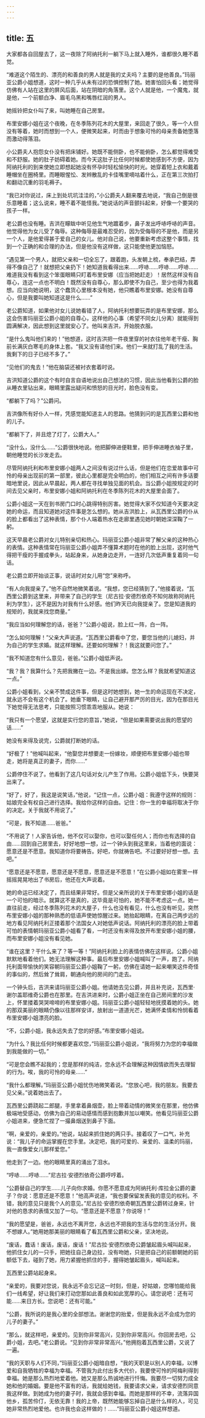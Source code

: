 ```yaml
---
---
---
```

title: 五
---




大家都各自回屋去了，这一夜除了阿纳托利一躺下马上就入睡外，谁都很久睡不着觉。

“难道这个陌生的、漂亮的和善良的男人就是我的丈夫吗？主要的是他善良。”玛丽亚公爵小姐想道，这时一种几乎从未有过的恐惧控制了她。她害怕回头看；她觉得仿佛有人站在这里的屏风后面，站在阴暗的角落里。这个人就是他，一个魔鬼，就是他，一个前额白净、眉毛乌黑和嘴唇红润的男人。

她摇铃把女仆叫了来，叫她睡在自己房里。

布里安娜小姐在这个夜晚，在冬季陈列花木的大屋里，来回走了很久，等一个人但没有等着，她时而想到一个人，便微笑起来，时而由于想象可怜的母亲责备她堕落而激动得落泪。

小公爵夫人抱怨女仆没有把床铺好。她既不能侧卧，也不能俯卧，怎么都觉得难受和不舒服。她的肚子妨碍着她。而今天这肚子比任何时候都使她感到不方便，因为阿纳托利的到来使她立即想起她没有怀孕时轻松愉快的时光。她穿着短上衣和戴着睡帽坐在圈椅里。而睡眼惺忪、发辫散乱的卡佳嘴里嘀咕着什么，正在第三次拍打和翻动沉重的羽毛褥子。

“我已对你说过，床上到处坑坑洼洼的，”小公爵夫人翻来覆去地说，“我自己倒是很乐意睡着；这么说来，睡不着不能怪我。”她说话的声音颤抖起来，好像一个要哭的孩子一样。

老公爵也没有睡。吉洪在矇眬中听见他生气地踱着步，鼻子发出呼哧呼哧的声音。他觉得他为女儿受了侮辱。这种侮辱是最难忍受的，因为受侮辱的不是他，而是另一个人，是他爱得甚于爱自己的女儿。他对自己说，他要重新考虑这整个事情，找到一个正确的和合理的办法，但是他没有这样做，这只能使他更加恼怒。

“遇见第一个男人，就把父亲和一切全忘了，跟着跑，头发朝上梳，奉承巴结，弄得不像自己了！就想把父亲扔下！她知道我看得出来……哼哧……哼哧……哼哧……难道我没有看到这个笨蛋眼睛只盯着布里安娜（应当把她赶走）！居然这样没有自尊心，连这一点也不明白！既然没有自尊心，那么即使不为自己，至少也得为我着想。应当向她说明，这个蠢货心里根本没有她，他只瞧着布里安娜。她没有自尊心，但是我要叫她知道这是什么……”

老公爵知道，如果他对女儿说她看错了人，阿纳托利想要玩弄的是布里安娜，那么这会伤害玛丽亚公爵小姐的自尊心，这样他的心事（希望不同女儿分离）就能得到圆满解决，因此想到这里就安心了。他叫来吉洪，开始脱衣服。

“是什么鬼叫他们来的！”他想道，这时吉洪把一件夜里穿的衬衣往他年老干瘦、胸前长满灰白寒毛的身体上套。“我又没有请他们来。他们一来就打乱了我的生活。我剩下的日子已经不多了。”

“见他们的鬼去！”他在脑袋还被衬衣套着时说。

吉洪知道公爵的这个有时自言自语地说出自己想法的习惯，因此当他看到公爵的脸从睡衣里钻出来，眼睛里露出疑问和愤怒的目光时，脸色没有变。

“都躺下了吗？”公爵问。

吉洪像所有好仆人一样，凭感觉能知道主人的思路。他猜到问的是瓦西里公爵和他的儿子。

“都躺下了，并且熄了灯了，公爵大人。”

“没什么，没什么……”公爵很快地说。他把脚伸进便鞋里，把手伸进睡衣袖子里，朝他睡觉的长沙发走去。

尽管阿纳托利和布里安娜小姐两人之间没有说过什么话，但是他们在恋爱故事中可怜的母亲出现前的第一部里，彼此心里都是完全明白的，他们相互之间有许多话要暗地里说，因此从早晨起，两人都在寻找单独见面的机会。当公爵小姐按规定的时间去见父亲时，布里安娜小姐和阿纳托利在冬季陈列花木的大屋里会面了。

公爵小姐这一天在到书房门口时心跳得特别厉害。她觉得大家不仅知道今天要决定她的命运，而且知道她对这件事是怎么想的。她从吉洪脸上，从瓦西里公爵的仆从的脸上都看出了这种表情，那个仆人端着热水在走廊里遇见她时朝她深深鞠了一躬。

这天早晨老公爵对女儿特别亲切和热心。玛丽亚公爵小姐非常了解父亲的这种热心的表情。这种表情常在玛丽亚公爵小姐弄不懂算术题时在他的脸上出现，这时他气得把干瘦的手握成拳头，站起身来，从她身边走开，一连好几次低声重复着同一句话。

老公爵立即开始谈正事，说话时对女儿用“您”来称呼。

“有人向我提亲了。”他不自然地微笑着说。“我想，您已经猜到了，”他接着说，“瓦西里公爵到这里来，并带来了自己的学生（尼古拉·安德烈依奇不知何故称阿纳托利为学生），这不是因为对我有什么好感。他们昨天已向我提亲了。您是知道我的规矩的，我就来找您商量。”

“我应当如何理解您的话，爸爸？”公爵小姐说，脸上红一阵，白一阵。

“怎么如何理解！”父亲大声说道。“瓦西里公爵看中了您，要您当他的儿媳妇，并为自己的学生求婚。就这样理解。还要如何理解？！我这就要问您了。”

“我不知道您有什么意见，爸爸。”公爵小姐低声说。

“我？我？我算什么？先把我撇在一边。不是我出嫁。您怎么样？我就希望知道这一点。”

公爵小姐看到，父亲不赞成这件事，但是这时她想到，她一生的命运现在不决定，就永远不会有这个机会了。她垂下眼睛，让自己避开那严厉的目光，因为在那目光下她觉得无法思考，只能按照习惯乖乖地服从。她说：

“我只有一个愿望，这就是实行您的意旨，”她说，“但是如果需要说出我的愿望的话……”

她没有来得及说完，公爵就打断她的话。

“好极了！”他喊叫起来，“他娶您并想要走一份嫁妆，顺便把布里安娜小姐也带走，她将是真正的妻子，而你……”

公爵停住不说了。他看到了这几句话对女儿产生了作用。公爵小姐低下头，快要哭出来了。

“好了，好了，我这是说笑话，”他说，“记住一点，公爵小姐：我遵守这样的规则：姑娘完全有权自己进行选择。我给你这样的自由。记住：你一生的幸福将取决于你的决定。关于我就不用说了。”

“可是，我不知道……爸爸。”

“不用说了！人家告诉他，他不仅可以娶你，也可以娶任何人；而你也有选择的自由……回到自己房里去，好好地想一想，过一个钟头到我这里来，当着他的面说：愿意还是不愿意。我知道你将要祷告。好吧，你就祷告吧。不过要好好想一想。去吧。”

“愿意还是不愿意，愿意还是不愿意，愿意还是不愿意！”在公爵小姐如在雾里一样摇摇晃晃地出了书房后，他还在大声说着。

她的命运已经决定了，而且结果非常好。但是父亲所说的关于布里安娜小姐的话是一个可怕的暗示。就算这不是真的，这毕竟是可怕的，她不能不考虑这一点。她一直往前走，经过冬季陈列花木的大屋子，什么也没有看见，什么也没有听见，突然布里安娜小姐的那种熟悉的低语声使她惊醒过来。她抬起眼睛，在离自己两步远的地方看见阿纳托利正搂着那个法国女人对她低声说话。阿纳托利的漂亮的脸上带着可怕的表情朝玛丽亚公爵小姐看了看，一时还没有来得及放开布里安娜小姐的腰，而布里安娜小姐没有看见她。

“谁在这里？干什么来了？等一等！”阿纳托利脸上的表情仿佛在这样说。公爵小姐默默地看着他们。她无法理解这种事。最后布里安娜小姐喊叫了一声，跑了。阿纳托利面带愉快的笑容朝玛丽亚公爵小姐鞠了一躬，仿佛在请她一起来嘲笑这件奇怪的事似的，然后耸了耸肩，朝通向他的房间的门走去。

一个钟头后，吉洪来请玛丽亚公爵小姐。他请她去见公爵，并且补充说，瓦西里·谢尔盖耶维奇公爵也在那里。在吉洪进来时，公爵小姐正坐在自己房间里的沙发上，怀里搂着哭哭啼啼的布里安娜小姐。玛丽亚公爵小姐轻轻地抚摸着她的头。她的那双美丽的眼睛仍像以往那样安详，放射出一道道光芒，她满怀柔情和怜悯看着布里安娜小姐漂亮的脸。

“不，公爵小姐，我永远失去了您的好感。”布里安娜小姐说。

“为什么？我比任何时候都更喜欢您，”玛丽亚公爵小姐说，“我将努力为您的幸福做到我能做的一切。”

“可是您会瞧不起我的；您是那样的纯洁，您永远不会理解这种因情欲而失去理智的行为。唉，我的可怜的母亲……”

“我什么都理解。”玛丽亚公爵小姐忧伤地微笑着说。“您放心吧，我的朋友。我要去见父亲。”说着她出去了。

瓦西里公爵跷起二郎腿，手里拿着鼻烟壶，脸上带着动情的微笑坐在那里，他仿佛极端地受感动，仿佛为自己的易动感情而感到抱歉并加以嘲笑。他看见玛丽亚公爵小姐进来，便急忙捏了一撮鼻烟送到鼻子下面。

“啊，亲爱的，亲爱的。”他说，站起来抓住她的两只手。接着叹了一口气，补充说：“我儿子的命运掌握在您手里。决定吧，我的可爱的、亲爱的、温柔的玛丽，我一直像爱女儿那样爱您。”

他走到了一边。他的眼睛里真的涌出了泪水。

“哼哧……哼哧……”尼古拉·安德烈依奇公爵哼哼着。

“公爵替自己的学生……儿子向你求婚。你愿不愿意成为阿纳托利·库拉金公爵的妻子？你说：愿意还是不愿意！”他高声说道，“我也要保留发表我的意见的权利。不错，我的意见只是我个人的意见。”尼古拉·安德烈依奇朝瓦西里公爵转过身来，针对他的恳求的表情又加了一句。“愿意还是不愿意？你说呀！”

“我的愿望是，爸爸，永远也不离开您，永远也不把我的生活与您的生活分开。我不想嫁人。”她用她那美丽的眼睛看了看瓦西里公爵和父亲，坚决地说。

“废话，蠢话！废话，废话，废话！”尼古拉·安德烈依奇公爵皱起眉头喊叫起来，他抓住女儿的一只手，把她往自己身边拉，没有吻她，只是把自己的前额朝她的前额低下去，碰到了她，用力紧握他抓住的手，握得她皱起眉头，喊叫起来。

瓦西里公爵站起身来。

“亲爱的，我要对您说，我永远不会忘记这一时刻，但是，好姑娘，您哪怕能给我们一线希望，好让我们来打动您那如此善良和如此宽厚的心。请您说吧：还有可能……来日方长。您说吧：还有可能。”

“公爵，我所说的是我心里的全部想法。谢谢您的抬爱，但是我永远不会成为您的儿子的妻子。”

“那么，就这样吧，亲爱的。见到你非常高兴，见到你非常高兴。你回房去吧，公爵小姐，去吧。”老公爵说。“见到你非常非常高兴。”他拥抱着瓦西里公爵，又说了一遍。

“我的天职与人们不同，”玛丽亚公爵小姐暗自想，“我的天职是以别人的幸福，以博爱和自我牺牲的幸福为幸福。不管我为此付出多大代价，我要使可怜的阿梅利得到幸福。她是那么热烈地爱着他。她又是那么热诚地进行忏悔。我要尽一切努力成全她和他的婚姻。要是他不富有的话，我就给她钱，我要请求父亲，请求安德烈同意我这样做。到她成为他的妻子时，我就会感到幸福。而她是那样的不幸，流落异国他乡，孤苦伶仃，无依无靠！我的上帝，既然她能够忘掉自己是什么样的人，可见她非常热烈地爱他。也许我也会这样做的！……”玛丽亚公爵小姐这样想道。
